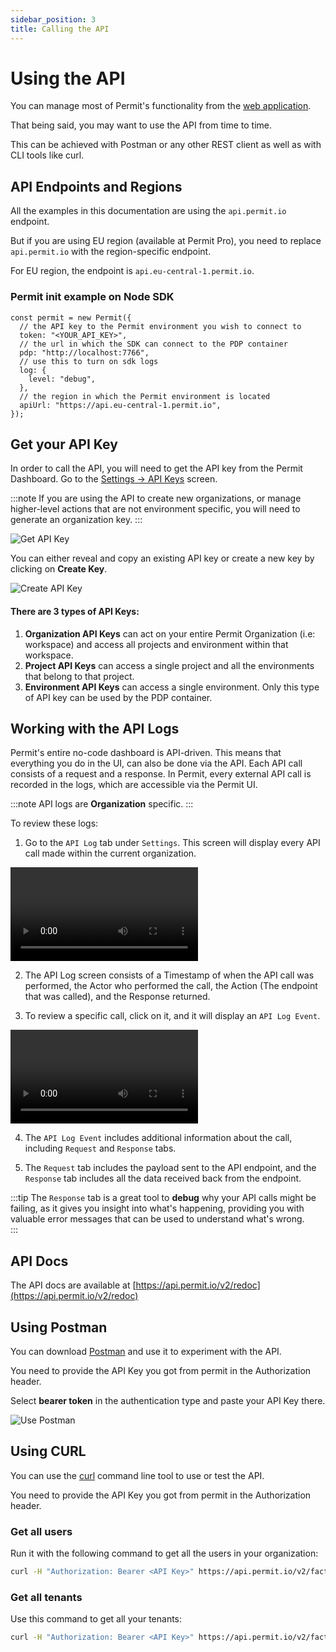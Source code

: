 ```yaml
---
sidebar_position: 3
title: Calling the API
---
```



# Using the API

You can manage most of Permit's functionality from the [web application](https://app.permit.io/).

That being said, you may want to use the API from time to time.

This can be achieved with Postman or any other REST client as well as with CLI tools like curl.

## API Endpoints and Regions
All the examples in this documentation are using the `api.permit.io` endpoint.

But if you are using EU region (available at Permit Pro), you need to replace `api.permit.io` with the region-specific endpoint.

For EU region, the endpoint is `api.eu-central-1.permit.io`.

### Permit init example on Node SDK
  
```node
const permit = new Permit({
  // the API key to the Permit environment you wish to connect to
  token: "<YOUR_API_KEY>",
  // the url in which the SDK can connect to the PDP container
  pdp: "http://localhost:7766",
  // use this to turn on sdk logs
  log: {
    level: "debug",
  },
  // the region in which the Permit environment is located
  apiUrl: "https://api.eu-central-1.permit.io",
});

```


## Get your API Key

In order to call the API, you will need to get the API key from the Permit Dashboard.
Go to the [Settings -> API Keys](https://app.permit.io/settings/api-keys) screen.

:::note
If you are using the API to create new organizations, or manage higher-level actions that are not
environment specific, you will need to generate an organization key.
:::

![Get API Key](/img/api_keys/api_keys.png)

You can either reveal and copy an existing API key or create a new key by clicking on **Create Key**.

![Create API Key](/img/api_keys/create_api_key.png)

#### There are 3 types of API Keys:

1. **Organization API Keys** can act on your entire Permit Organization (i.e: workspace) and access all projects and environment within that workspace.
2. **Project API Keys** can access a single project and all the environments that belong to that project.
3. **Environment API Keys** can access a single environment. Only this type of API key can be used by the PDP container.

## Working with the API Logs

Permit's entire no-code dashboard is API-driven. This means that everything you do in the UI, can also be done via the API.
Each API call consists of a request and a response. In Permit, every external API call is recorded in the logs, which are accessible via the Permit UI.

:::note
API logs are **Organization** specific.
:::

To review these logs:

1. Go to the `API Log` tab under `Settings`. This screen will display every API call made within the current organization.

<video controls>
  <source src={apiLogs} />
</video>

2. The API Log screen consists of a Timestamp of when the API call was performed, the Actor who performed the call, the Action (The endpoint that was called), and the Response returned.

3. To review a specific call, click on it, and it will display an `API Log Event`.

<video controls>
  <source src={apiLogEvent} />
</video>

4. The `API Log Event` includes additional information about the call, including `Request` and `Response` tabs.

5. The `Request` tab includes the payload sent to the API endpoint, and the `Response` tab includes all the data received back from the endpoint.

:::tip
The `Response` tab is a great tool to **debug** why your API calls might be failing, as it gives you insight into what's happening, providing you with valuable error messages that can be used to understand what's wrong.  
:::

## API Docs

The API docs are available at [https://api.permit.io/v2/redoc](https://api.permit.io/v2/redoc)

## Using Postman

You can download [Postman](https://www.getpostman.com/downloads/mac) and use it to experiment with the API.

You need to provide the API Key you got from permit in the Authorization header.

Select **bearer token** in the authentication type and paste your API Key there.

![Use Postman](/img/api_keys/postman.png)

## Using CURL

You can use the [curl](https://curl.haxx.se/) command line tool to use or test the API.

You need to provide the API Key you got from permit in the Authorization header.

### Get all users

Run it with the following command to get all the users in your organization:

```bash
curl -H "Authorization: Bearer <API Key>" https://api.permit.io/v2/facts/{projectKey}/{environmentKey}/users
```

### Get all tenants

Use this command to get all your tenants:

```bash
curl -H "Authorization: Bearer <API Key>" https://api.permit.io/v2/facts/{projectKey}/{environmentKey}/tenants
```
